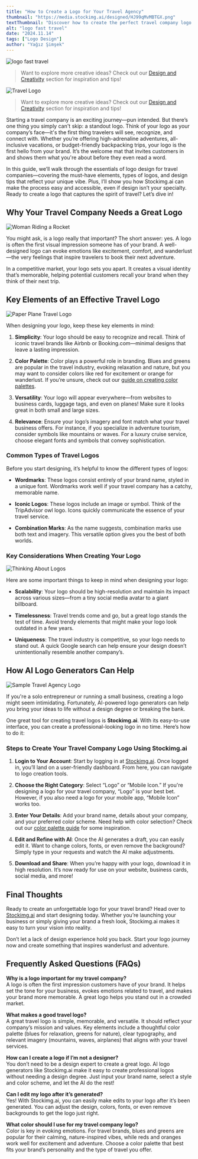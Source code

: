 ```yaml
---
title: "How to Create a Logo for Your Travel Agency"
thumbnail: "https://media.stockimg.ai/designed/HJ99qMvMBTGX.png"
textThumbnail: "Discover how to create the perfect travel company logo! Learn logo essentials, design tips, and how to use logo generators to build a memorable brand identity."
alt: "logo fast travel"
date: "2024.11.14"
tags: ["Logo Design"]
author: "Yağız Şimşek"
---
```


![logo fast travel](https://media.stockimg.ai/designed/HJ99qMvMBTGX.png)

> Want to explore more creative ideas? Check out our [Design and Creativity](https://stockimg.ai/blog/logo-design/) section for inspiration and tips!

![Travel Logo](https://media.stockimg.ai/designed/HJ99qMvMBTGX.png)

> Want to explore more creative ideas? Check out our [Design and Creativity](https://stockimg.ai/blog/design-and-creativity/) section for inspiration and tips!

Starting a travel company is an exciting journey—pun intended. But there’s one thing you simply can't skip: a standout logo. Think of your logo as your company’s face—it's the first thing travelers will see, recognize, and connect with. Whether you’re offering high-adrenaline adventures, all-inclusive vacations, or budget-friendly backpacking trips, your logo is the first hello from your brand. It’s the welcome mat that invites customers in and shows them what you're about before they even read a word.

In this guide, we’ll walk through the essentials of logo design for travel companies—covering the must-have elements, types of logos, and design tips that reflect your unique vibe. Plus, I’ll show you how Stockimg.ai can make the process easy and accessible, even if design isn’t your specialty. Ready to create a logo that captures the spirit of travel? Let’s dive in!

## Why Your Travel Company Needs a Great Logo

![Woman Riding a Rocket](https://media.stockimg.ai/image/v2/7WZgZ5k5SuG8.png)

You might ask, is a logo really that important? The short answer: yes. A logo is often the first visual impression someone has of your brand. A well-designed logo can evoke emotions like excitement, comfort, and wanderlust—the very feelings that inspire travelers to book their next adventure.

In a competitive market, your logo sets you apart. It creates a visual identity that’s memorable, helping potential customers recall your brand when they think of their next trip.

## Key Elements of an Effective Travel Logo

![Paper Plane Travel Logo](https://media.stockimg.ai/image/v2/bxn-9I3jmja7.png)

When designing your logo, keep these key elements in mind:

1. **Simplicity**: Your logo should be easy to recognize and recall. Think of iconic travel brands like Airbnb or Booking.com—minimal designs that leave a lasting impression.

2. **Color Palette**: Color plays a powerful role in branding. Blues and greens are popular in the travel industry, evoking relaxation and nature, but you may want to consider colors like red for excitement or orange for wanderlust. If you’re unsure, check out our [guide on creating color palettes](https://stockimg.ai/blog/design/how-to-create-color-palettes).

3. **Versatility**: Your logo will appear everywhere—from websites to business cards, luggage tags, and even on planes! Make sure it looks great in both small and large sizes.

4. **Relevance**: Ensure your logo’s imagery and font match what your travel business offers. For instance, if you specialize in adventure tourism, consider symbols like mountains or waves. For a luxury cruise service, choose elegant fonts and symbols that convey sophistication.

### Common Types of Travel Logos

Before you start designing, it’s helpful to know the different types of logos:

- **Wordmarks**: These logos consist entirely of your brand name, styled in a unique font. Wordmarks work well if your travel company has a catchy, memorable name.

- **Iconic Logos**: These logos include an image or symbol. Think of the TripAdvisor owl logo. Icons quickly communicate the essence of your travel service.

- **Combination Marks**: As the name suggests, combination marks use both text and imagery. This versatile option gives you the best of both worlds.

### Key Considerations When Creating Your Logo

![Thinking About Logos](https://media.stockimg.ai/image/v2/fvHxjpih0Sp2.png)

Here are some important things to keep in mind when designing your logo:

- **Scalability**: Your logo should be high-resolution and maintain its impact across various sizes—from a tiny social media avatar to a giant billboard.

- **Timelessness**: Travel trends come and go, but a great logo stands the test of time. Avoid trendy elements that might make your logo look outdated in a few years.

- **Uniqueness**: The travel industry is competitive, so your logo needs to stand out. A quick Google search can help ensure your design doesn’t unintentionally resemble another company’s.

## How AI Logo Generators Can Help

![Sample Travel Agency Logo](https://media.stockimg.ai/designed/awifP_QE1alF.png)

If you're a solo entrepreneur or running a small business, creating a logo might seem intimidating. Fortunately, AI-powered logo generators can help you bring your ideas to life without a design degree or breaking the bank.

One great tool for creating travel logos is **Stockimg.ai**. With its easy-to-use interface, you can create a professional-looking logo in no time. Here’s how to do it:

### Steps to Create Your Travel Company Logo Using Stockimg.ai

1. **Login to Your Account**: Start by logging in at [Stockimg.ai](https://stockimg.ai). Once logged in, you’ll land on a user-friendly dashboard. From here, you can navigate to logo creation tools.

2. **Choose the Right Category**: Select “Logo” or “Mobile Icon.” If you're designing a logo for your travel company, “Logo” is your best bet. However, if you also need a logo for your mobile app, “Mobile Icon” works too.

3. **Enter Your Details**: Add your brand name, details about your company, and your preferred color scheme. Need help with color selection? Check out our [color palette guide](https://stockimg.ai/blog/design/how-to-create-color-palettes) for some inspiration.

4. **Edit and Refine with AI**: Once the AI generates a draft, you can easily edit it. Want to change colors, fonts, or even remove the background? Simply type in your requests and watch the AI make adjustments.

5. **Download and Share**: When you’re happy with your logo, download it in high resolution. It’s now ready for use on your website, business cards, social media, and more!

## Final Thoughts

Ready to create an unforgettable logo for your travel brand? Head over to [Stockimg.ai](https://stockimg.ai) and start designing today. Whether you’re launching your business or simply giving your brand a fresh look, Stockimg.ai makes it easy to turn your vision into reality.

Don’t let a lack of design experience hold you back. Start your logo journey now and create something that inspires wanderlust and adventure.

## Frequently Asked Questions (FAQs)

**Why is a logo important for my travel company?**  
A logo is often the first impression customers have of your brand. It helps set the tone for your business, evokes emotions related to travel, and makes your brand more memorable. A great logo helps you stand out in a crowded market.

**What makes a good travel logo?**  
A great travel logo is simple, memorable, and versatile. It should reflect your company’s mission and values. Key elements include a thoughtful color palette (blues for relaxation, greens for nature), clear typography, and relevant imagery (mountains, waves, airplanes) that aligns with your travel services.

**How can I create a logo if I’m not a designer?**  
You don’t need to be a design expert to create a great logo. AI logo generators like Stockimg.ai make it easy to create professional logos without needing a design degree. Just input your brand name, select a style and color scheme, and let the AI do the rest!

**Can I edit my logo after it’s generated?**  
Yes! With Stockimg.ai, you can easily make edits to your logo after it’s been generated. You can adjust the design, colors, fonts, or even remove backgrounds to get the logo just right.

**What color should I use for my travel company logo?**  
Color is key in evoking emotions. For travel brands, blues and greens are popular for their calming, nature-inspired vibes, while reds and oranges work well for excitement and adventure. Choose a color palette that best fits your brand’s personality and the type of travel you offer.